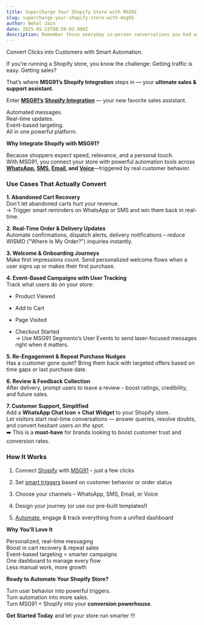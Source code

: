 ```yaml
---
title: Supercharge Your Shopify Store with MSG91
slug: supercharge-your-shopify-store-with-msg91
author: Nehal Jain
date: 2025-05-23T08:59:03.000Z
description: Remember those everyday in-person conversations you had with your clients and co-workers prior to the COVID-19 pandemic?  What about those small touch points conversation and updates with the food delivery boy, your travel booking agents, and feedback conversations.
---
```


Convert Clicks into Customers with Smart Automation.

If you’re running a Shopify store, you know the challenge: Getting traffic is easy. Getting sales?

That’s where **MSG91’s Shopify Integration** steps in — your **ultimate sales & support assistant**.

Enter [**MSG91’s**](https://msg91.com) **[Shopify Integration](https://apps.shopify.com/msg91)** — your new favorite sales assistant.

Automated messages.  
Real-time updates.  
Event-based targeting.  
All in one powerful platform.

**Why Integrate Shopify with MSG91?**

Because shoppers expect speed, relevance, and a personal touch.  
 With MSG91, you connect your store with powerful automation tools across [**WhatsApp**](https://msg91.com/whatsapp)**, [SMS](https://msg91.com/sms), [Email](https://msg91.com/email), and [Voice](https://msg91.com/voice)**—triggered by real customer behavior.

### **Use Cases That Actually Convert**

**1\. Abandoned Cart Recovery**  
 Don't let abandoned carts hurt your revenue.  
 → Trigger smart reminders on WhatsApp or SMS and win them back in real-time.

**2\. Real-Time Order & Delivery Updates**  
 Automate confirmations, dispatch alerts, delivery notifications – reduce WISMO ("Where Is My Order?") inquiries instantly.

**3\. Welcome & Onboarding Journeys**  
 Make first impressions count. Send personalized welcome flows when a user signs up or makes their first purchase.

**4\. Event-Based Campaigns with User Tracking**  
 Track what users do on your store:

-   Product Viewed

-   Add to Cart

-   Page Visited

-   Checkout Started  
     → Use MSG91 Segmento’s User Events to send laser-focused messages right when it matters.

**5\. Re-Engagement & Repeat Purchase Nudges**  
 Has a customer gone quiet? Bring them back with targeted offers based on time gaps or last purchase date.

**6\. Review & Feedback Collection**  
 After delivery, prompt users to leave a review – boost ratings, credibility, and future sales.

**7\. Customer Support, Simplified**  
 Add a **WhatsApp Chat Icon \+ Chat Widget** to your Shopify store.  
 Let visitors start real-time conversations — answer queries, resolve doubts, and convert hesitant users _on the spot_.  
 ➡️ This is a **must-have** for brands looking to boost customer trust and conversion rates.

### **How It Works**

1. Connect [Shopify](https://apps.shopify.com/msg91) with [MSG91](https://msg91.com) – just a few clicks

2. Set [smart triggers](https://msg91.com/segmento) based on customer behavior or order status

3. Choose your channels – WhatsApp, SMS, Email, or Voice

4. Design your journey (or use our pre-built templates\!)

5. [Automate](https://msg91.com/segmento), engage & track everything from a unified dashboard

**Why You’ll Love It**

Personalized, real-time messaging  
Boost in cart recovery & repeat sales  
Event-based targeting \= smarter campaigns  
One dashboard to manage every flow  
Less manual work, more growth

**Ready to Automate Your Shopify Store?**

Turn user behavior into powerful triggers.  
Turn automation into more sales.  
Turn MSG91 \+ Shopify into your **conversion powerhouse**.

**Get Started Today** and let your store run smarter \!\!\!
